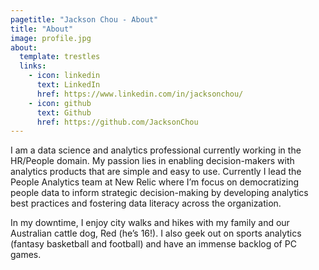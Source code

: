 ```yaml
---
pagetitle: "Jackson Chou - About"
title: "About"
image: profile.jpg
about:
  template: trestles
  links:
    - icon: linkedin
      text: LinkedIn
      href: https://www.linkedin.com/in/jacksonchou/
    - icon: github
      text: Github
      href: https://github.com/JacksonChou
---
```


I am a data science and analytics professional currently working in the HR/People domain. My passion lies in enabling decision-makers with analytics products that are simple and easy to use. Currently I lead the People Analytics team at New Relic where I'm focus on democratizing people data to inform strategic decision-making by developing analytics best practices and fostering data literacy across the organization.

In my downtime, I enjoy city walks and hikes with my family and our Australian cattle dog, Red (he's 16!). I also geek out on sports analytics (fantasy basketball and football) and have an immense backlog of PC games.
